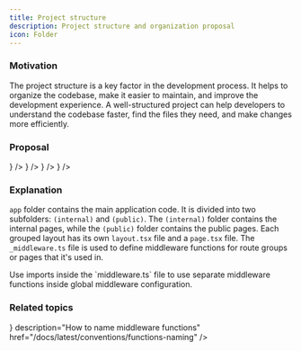 ```yaml
---
title: Project structure
description: Project structure and organization proposal
icon: Folder
---
```



### Motivation

The project structure is a key factor in the development process. It helps to organize the codebase, make it easier to maintain, and improve the development experience. A well-structured project can help developers to understand the codebase faster, find the files they need, and make changes more efficiently.

### Proposal

<Files>
  <Folder name="app" defaultOpen>
    <Folder name="(internal)" defaultOpen>
      <File
        name="_middleware.ts"
        icon={<SquareFunctionIcon className="text-amber-500" />}
      />
      <Folder name="[slug]" defaultOpen>
        <File
          name="_middleware.ts"
          icon={<SquareFunctionIcon className="text-amber-500" />}
        />
        <File name="layout.tsx" />
        <File name="page.tsx" />
      </Folder>
    </Folder>
    <Folder name="(public)" defaultOpen>
      <File name="layout.tsx" />
      <File name="page.tsx" />
    </Folder>
    <File
      name="_middleware.ts"
      icon={<SquareFunctionIcon className="text-amber-500" />}
    />
    <File name="layout.tsx" />
    <File name="page.tsx" />
    <File name="global.css" />
  </Folder>
  <Folder name="components">
    <File name="button.tsx" />
    <File name="tabs.tsx" />
    <File name="dialog.tsx" />
  </Folder>
  <File
    name="middleware.ts"
    icon={<SquareFunctionIcon className="text-amber-500" />}
  />
  <File name="package.json" />
</Files>

### Explanation

`app` folder contains the main application code. It is divided into two subfolders: `(internal)` and `(public)`. The `(internal)` folder contains the internal pages, while the `(public)` folder contains the public pages. Each grouped layout has its own `layout.tsx` file and a `page.tsx` file. The `_middleware.ts` file is used to define middleware functions for route groups or pages that it's used in.

<Callout>
  Use imports inside the `middleware.ts` file to use separate middleware
  functions inside global middleware configuration.
</Callout>

### Related topics

<Cards>
  <Card
    title="Functions naming"
    icon={<SquareFunctionIcon />}
    description="How to name middleware functions"
    href="/docs/latest/conventions/functions-naming"
  />
</Cards>

